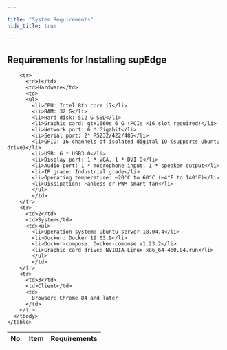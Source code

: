 ```yaml
---

title: "System Requirements"
hide_title: true

---
```



## Requirements for Installing supEdge
    
<table>
    <thead>
    <tr>
          <th>No.</th>
          <th>Item</th>
          <th>Requirements</th>
        </tr>
        </thead>
      <tbody>
        
        <tr>
          <td>1</td>
          <td>Hardware</td>
          <td>
          <ul>
            <li>CPU: Intel 8th core i7</li>
            <li>RAM: 32 G</li>
            <li>Hard disk: 512 G SSD</li>
            <li>Graphic card: gtx1660s 6 G (PCIe ×16 slot required)</li>
            <li>Network port: 6 * Gigabit</li>
            <li>Serial port: 2* RS232/422/485</li>
            <li>GPIO: 16 channels of isolated digital IO (supports Ubuntu drive)</li>
            <li>USB: 6 * USB3.0</li>
            <li>Display port: 1 * VGA, 1 * DVI-D</li>
            <li>Audio port: 1 * mocrophone input, 1 * speaker output</li>
            <li>IP grade: Industrial grade</li>
            <li>Operating temperature: –20°C to 60°C (–4°F to 140°F)</li>
            <li>Dissipation: Fanless or PWM smart fan</li>
            </ul>
            </td>
        </tr>
        <tr>
          <td>2</td>
          <td>System</td>
          <td><ul>
            <li>Operation system: Ubuntu server 18.04.4</li>
            <li>Docker: Docker 19.03.9</li>
            <li>Docker-compose: Docker-compose V1.23.2</li>
            <li>Graphic card drive: NVIDIA-Linux-x86_64-460.84.run</li>
            </ul>
            </td>
        </tr>
        <tr>
          <td>3</td>
          <td>Client</td>
          <td>
            Browser: Chrome 84 and later
          </td>
        </tr>
      </tbody>
    </table>

